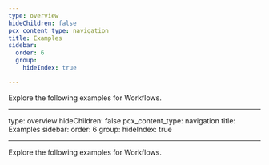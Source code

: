 ```yaml
---
type: overview
hideChildren: false
pcx_content_type: navigation
title: Examples
sidebar:
  order: 6
  group:
    hideIndex: true

---
```



Explore the following <GlossaryTooltip term="code example">examples</GlossaryTooltip> for Workflows.

<ListExamples directory="workflows/examples/" />

---
type: overview
hideChildren: false
pcx_content_type: navigation
title: Examples
sidebar:
  order: 6
  group:
    hideIndex: true

---


Explore the following <GlossaryTooltip term="code example">examples</GlossaryTooltip> for Workflows.

<ListExamples directory="workflows/examples/" />